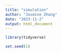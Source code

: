 ```yaml
---
title: "simulation"
author: "Jasmine Zhang"
date: "2023-11-2"
output: html_document
---
```


```r
library(tidyverse)

set.seed(1)
```

